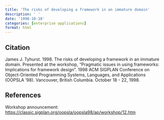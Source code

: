 ```yaml
---
title: 'The risks of developing a framework in an immature domain'
description: ' '
date: '1998-10-18'
categories: [enterprise applications]
format: html
---
```


## Citation

James J. Tyhurst. 1998.
The risks of developing a framework in an immature domain.
Presented at the workshop,
"Pragmatic issues in using frameworks: Implications for framework design".
1998 ACM SIGPLAN Conference on Object-Oriented Programming Systems,
Languages, and Applications (OOPSLA '98).
Vancouver, British Columbia.
October 18 - 22, 1998.

## References

Workshop announcement: [https://classic.sigplan.org/oopsla/oopsla98/ap/workshop/12.htm](https://classic.sigplan.org/oopsla/oopsla98/ap/workshop/12.htm)
